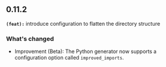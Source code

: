 ## 0.11.2
**`(feat):`** introduce configuration to flatten the directory structure

### What's changed
- Improvement (Beta): The Python generator now supports a configuration option called `improved_imports`.

